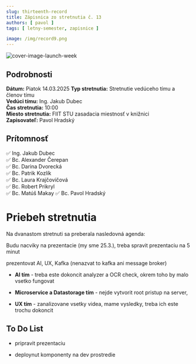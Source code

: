 ```yaml
---
slug: thirteenth-record
title: Zápisnica zo stretnutia č. 13
authors: [ pavol ]
tags: [ letny-semester, zapisnice ]

image: /img/record9.png
---
```

![cover-image-launch-week](/img/record9.png)

<!-- ❌✅ -->
<!-- truncate -->

## Podrobnosti

**Dátum:** Piatok 14.03.2025
**Typ stretnutia:** Stretnutie vedúceho tímu a členov tímu  
**Vedúci tímu:** Ing. Jakub Dubec  
**Čas stretnutia:** 10:00  
**Miesto stretnutia:** FIIT STU zasadacia miestnosť v knižnici   
**Zapisovateľ:** Pavol Hradský

## Prítomnosť

 ✅ Ing. Jakub Dubec  
 ✅ Bc. Alexander Čerepan  
 ✅ Bc. Darina Dvorecká  
 ✅ Bc. Patrik Kozlík  
 ✅ Bc. Laura Krajčovičová  
 ✅ Bc. Robert Prikryl  
 ✅ Bc. Matúš Makay
 ✅ Bc. Pavol Hradský
 
# Priebeh stretnutia
Na dvanastom stretnuti sa preberala nasledovná agenda:

Budu nacviky na prezentacie (my sme 25.3.), treba spravit prezentaciu na 5 minut

prezentovat AI, UX, Kafka (nenazvat to kafka ani message broker)

- **AI tím** - treba este dokoncit analyzer a OCR check, okrem toho by malo vsetko fungovat

- **Microservice a Datastorage tím** - nejde vytvorit root pristup na server, 

- **UX tím** - zanalizovane vsetky videa, mame vysledky, treba ich este trochu dokoncit

## To Do List

- pripravit prezentaciu

- deploynut komponenty na dev prostredie
